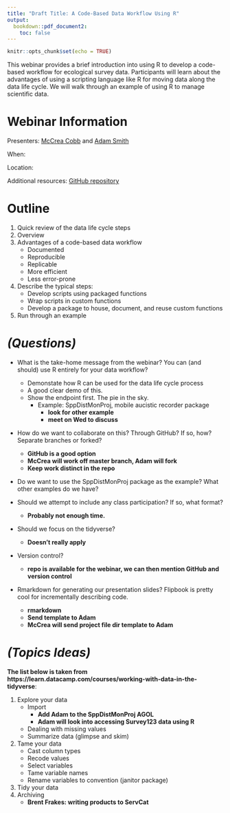 ```yaml
---
title: "Draft Title: A Code-Based Data Workflow Using R"
output: 
  bookdown::pdf_document2:
    toc: false
---
```


```r
knitr::opts_chunk$set(echo = TRUE)
```


This webinar provides a brief introduction into using R to develop a code-based workflow for ecological survey data. Participants will learn about the advantages of using a scripting language like R for moving data along the data life cycle. We will walk through an example of using R to manage scientific data.


# Webinar Information

Presenters: [McCrea Cobb](mailto:mccrea_cobb@fws.gov) and [Adam Smith](mailto:d_smith@fws.gov)

When:

Location:

Additional resources: [GitHub repository](https://github.com/USFWS/data-mgt-with-r)


# Outline

1. Quick review of the data life cycle steps
2. Overview 
3. Advantages of a code-based data workflow
    + Documented
    + Reproducible
    + Replicable
    + More efficient
    + Less error-prone
4. Describe the typical steps:
    + Develop scripts using packaged functions
    + Wrap scripts in custom functions
    + Develop a package to house, document, and reuse custom functions
5. Run through an example


# *(Questions)*

- What is the take-home message from the webinar? You can (and should) use R entirely for your data workflow? 
    - Demonstate how R can be used for the data life cycle process
    - A good clear demo of this.
    - Show the endpoint first. The pie in the sky.
        - Example: SppDistMonProj, mobile aucistic recorder package
            - **look for other example**
            - **meet on Wed to discuss**
        
- How do we want to collaborate on this? Through GitHub? If so, how? Separate branches or forked?
    - **GitHub is a good option**
    - **McCrea will work off master branch, Adam will fork**
    - **Keep work distinct in the repo**

- Do we want to use the SppDistMonProj package as the example? What other examples do we have?

- Should we attempt to include any class participation? If so, what format?
    - **Probably not enough time.**
    
- Should we focus on the tidyverse?
    - **Doesn't really apply**

- Version control?
    - **repo is available for the webinar, we can then mention GitHub and version control**

- Rmarkdown for generating our presentation slides? Flipbook is pretty cool for incrementally describing code.
    - **rmarkdown**
    - **Send template to Adam**
    - **McCrea will send project file dir template to Adam**


# *(Topics Ideas)*

**The list below is taken from https://learn.datacamp.com/courses/working-with-data-in-the-tidyverse**:

1. Explore your data
    - Import
        - **Add Adam to the SppDistMonProj AGOL**
        - **Adam will look into accessing Survey123 data using R**
    - Dealing with missing values
    - Summarize data (glimpse and skim)
2. Tame your data
    - Cast column types
    - Recode values
    - Select variables
    - Tame variable names
    - Rename variables to convention (janitor package)
3. Tidy your data
4. Archiving
    - **Brent Frakes: writing products to ServCat**

